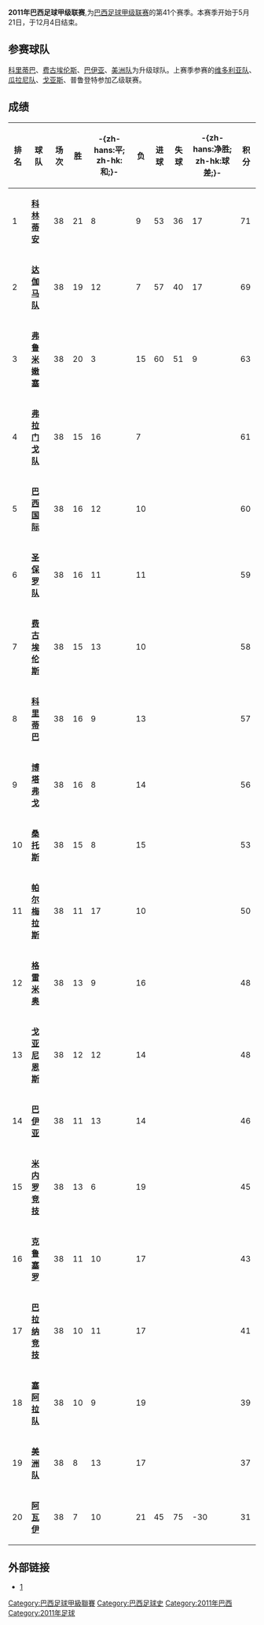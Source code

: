 '''2011年巴西足球甲级联赛''',为[[巴西足球甲级联赛|巴西足球甲级联赛]]的第41个赛季。本赛季开始于5月21日，于12月4日结束。

== 参赛球队 ==
[[科里蒂巴足球俱乐部|科里蒂巴]]、[[费古埃伦斯足球俱乐部|费古埃伦斯]]、[[巴伊亚体育俱乐部|巴伊亚]]、[[美洲足球俱乐部_(贝洛奥里藏特)|美洲队]]为升级球队。上赛季参赛的[[维多利亚体育俱乐部|维多利亚队]]、[[瓜拉尼足球俱乐部|瓜拉尼队]]、[[戈亚斯体育俱乐部|戈亚斯]]、普鲁登特参加乙级联赛。

== 成绩 ==
{| class="wikitable sortable" style="text-align: center;"
! '''排名'''
!'''球队'''
!'''场次'''
!'''胜'''
!'''-{zh-hans:平; zh-hk:和;}-'''
!'''负'''
!'''进球'''
!'''失球'''
!'''-{zh-hans:净胜; zh-hk:球差;}-'''
!'''积分'''
|- style="background: #D0F0C0;"
|1||align="left"|'''[[科林蒂安|科林蒂安]]'''||38 ||21 || 8|| 9||53 ||36 ||17 ||71
|- style="background: #E8FFD8;"
|2||align="left"|'''[[瓦斯科达伽马足球俱乐部|达伽马队]]'''||38 ||19 || 12||7 || 57|| 40|| 17||69
|- style="background: #E8FFD8;"
|3||align="left"|'''[[弗鲁米嫩塞足球俱乐部|弗鲁米嫩塞]]'''|| 38||20 || 3|| 15|| 60|| 51|| 9||63
|- style="background: #F0F0F0;"
|4||align="left"|'''[[弗拉门戈体育俱乐部|弗拉门戈队]]'''||38 || 15|| 16|| 7|| || || ||61
|- style="background: #F0F0F0;"
|5||align="left"|'''[[巴西国际|巴西国际]]'''|| 38|| 16|| 12|| 10|| || || ||60
|- style="background: #F0F0F0;"
|6||align="left"|'''[[圣保罗足球俱乐部|圣保罗队]]'''|| 38|| 16|| 11|| 11|| || || ||59
|- style="background: #F0F0F0;"
|7||align="left"|'''[[费古埃伦斯足球俱乐部|费古埃伦斯]]'''|| 38|| 15|| 13|| 10|| || || ||58
|- style="background: #F0F0F0;"
|8||align="left"|'''[[科里蒂巴足球俱乐部|科里蒂巴]]'''|| 38|| 16|| 9|| 13|| || || ||57
|- style="background: #F0F0F0;"
|9||align="left"|'''[[博塔弗戈|博塔弗戈]]'''|| 38|| 16|| 8|| 14|| || || ||56
|- style="background: #F0F0F0;"
|10||align="left"|'''[[桑托斯足球俱乐部|桑托斯]]'''|| 38|| 15|| 8|| 15|| || || ||53
|- style="background: #F0F0F0;"
|11||align="left"|'''[[帕尔梅拉斯足球俱乐部|帕尔梅拉斯]]'''|| 38|| 11|| 17|| 10|| || || ||50
|- style="background: #F0F0F0;"
|12||align="left"|'''[[格雷米奥|格雷米奥]]'''|| 38|| 13|| 9|| 16|| || || ||48
|- style="background: #F0F0F0;"
|13||align="left"|'''[[戈亚尼恩斯竞技俱乐部|戈亚尼恩斯]]'''|| 38|| 12|| 12|| 14|| || || ||48
|- style="background: #F0F0F0;"
|14||align="left"|'''[[巴伊亚体育俱乐部|巴伊亚]]'''|| 38|| 11|| 13|| 14|| || || ||46
|- style="background: #F0F0F0;"
|15||align="left"|'''[[米内罗竞技|米内罗竞技]]'''|| 38|| 13|| 6|| 19|| || || ||45
|- style="background: #F0F0F0;"
|16||align="left"|'''[[克鲁塞罗体育俱乐部|克鲁塞罗]]'''|| 38|| 11|| 10|| 17|| || || ||43
|- style="background: #FFCCCC;"
|17||align="left"|'''[[巴拉纳竞技|巴拉纳竞技]]'''|| 38|| 10|| 11|| 17|| || || ||41
|- style="background: #FFCCCC;"
|18||align="left"|'''[[塞阿拉体育俱乐部|塞阿拉队]]'''|| 38|| 10|| 9|| 19|| || || ||39
|- style="background: #FFCCCC;"
|19||align="left"|'''[[美洲足球俱乐部_(贝洛奥里藏特)|美洲队]]'''|| 38|| 8|| 13|| 17|| || || ||37
|- style="background: #FFCCCC;"
|20||align="left"|'''[[阿瓦伊足球俱乐部|阿瓦伊]]'''|| 38|| 7|| 10|| 21|| 45|| 75|| -30||31
|}

==外部链接==
*[https://archive.is/20121231215936/http://www.cbf.com.br/competicoes/campeonato-brasileiro/serie-a/2011%E8%B5%9B%E5%AD%A3%E5%AE%98%E6%96%B9%E7%BD%91%E7%AB%99] {{pt icon}}

{{巴甲赛季}}
[[Category:巴西足球甲級聯賽|Category:巴西足球甲級聯賽]]
[[Category:巴西足球史|Category:巴西足球史]]
[[Category:2011年巴西|Category:2011年巴西]]
[[Category:2011年足球|Category:2011年足球]]